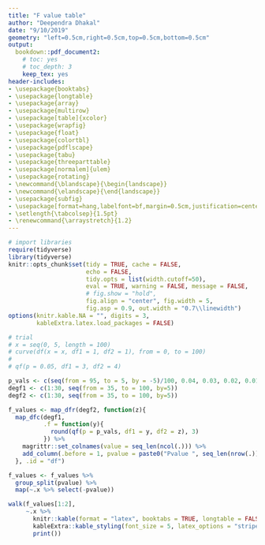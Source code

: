 ```yaml
---
title: "F value table"
author: "Deependra Dhakal"
date: "9/10/2019"
geometry: "left=0.5cm,right=0.5cm,top=0.5cm,bottom=0.5cm"
output: 
  bookdown::pdf_document2:
    # toc: yes
    # toc_depth: 3
    keep_tex: yes
header-includes:
- \usepackage{booktabs}
- \usepackage{longtable}
- \usepackage{array}
- \usepackage{multirow}
- \usepackage[table]{xcolor}
- \usepackage{wrapfig}
- \usepackage{float}
- \usepackage{colortbl}
- \usepackage{pdflscape}
- \usepackage{tabu}
- \usepackage{threeparttable}
- \usepackage[normalem]{ulem}
- \usepackage{rotating}
- \newcommand{\blandscape}{\begin{landscape}}
- \newcommand{\elandscape}{\end{landscape}}
- \usepackage{subfig}
- \usepackage[format=hang,labelfont=bf,margin=0.5cm,justification=centering]{caption}
- \setlength{\tabcolsep}{1.5pt}
- \renewcommand{\arraystretch}{1.2}
---
```


\clearpage

```r

# import libraries
require(tidyverse)
library(tidyverse)
knitr::opts_chunk$set(tidy = TRUE, cache = FALSE, 
                      echo = FALSE, 
                      tidy.opts = list(width.cutoff=50), 
                      eval = TRUE, warning = FALSE, message = FALSE,
                      # fig.show = "hold", 
                      fig.align = "center", fig.width = 5,
                      fig.asp = 0.9, out.width = "0.7\\linewidth")
options(knitr.kable.NA = "", digits = 3, 
        kableExtra.latex.load_packages = FALSE)
```

\blandscape

```r
# trial
# x = seq(0, 5, length = 100)
# curve(df(x = x, df1 = 1, df2 = 1), from = 0, to = 100)
# 
# qf(p = 0.05, df1 = 3, df2 = 4)

p_vals <- c(seq(from = 95, to = 5, by = -5)/100, 0.04, 0.03, 0.02, 0.01, 0.005, 0.001)
degf1 <- c(1:30, seq(from = 35, to = 100, by=5))
degf2 <- c(1:30, seq(from = 35, to = 100, by=5))

f_values <- map_dfr(degf2, function(z){
  map_dfc(degf1,
          .f = function(y){
            round(qf(p = p_vals, df1 = y, df2 = z), 3)
          }) %>% 
    magrittr::set_colnames(value = seq_len(ncol(.))) %>% 
    add_column(.before = 1, pvalue = paste0("Pvalue ", seq_len(nrow(.)), sep = ""))
  }, .id = "df")

f_values <- f_values %>% 
  group_split(pvalue) %>% 
  map(~.x %>% select(-pvalue))

walk(f_values[1:2], 
     ~.x %>% 
       knitr::kable(format = "latex", booktabs = TRUE, longtable = FALSE) %>% 
       kableExtra::kable_styling(font_size = 5, latex_options = "striped") %>% 
       print())
```

\elandscape